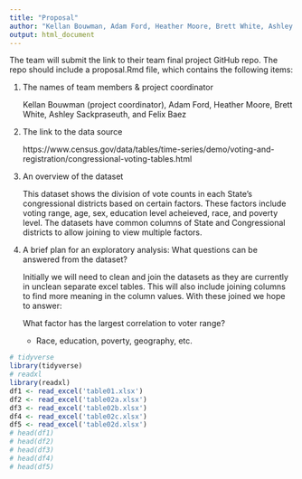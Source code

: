 ```yaml
---
title: "Proposal"
author: "Kellan Bouwman, Adam Ford, Heather Moore, Brett White, Ashley Sackpraseuth, Felix Baez"
output: html_document
---
```


The team will submit the link to their team final project GitHub repo. The repo should include a proposal.Rmd file, which contains the following items:

1. The names of team members & project coordinator

     Kellan Bouwman (project coordinator), Adam Ford, Heather Moore, Brett White, Ashley Sackpraseuth, and Felix Baez

2. The link to the data source

     https://www.census.gov/data/tables/time-series/demo/voting-and-registration/congressional-voting-tables.html

3. An overview of the dataset

    This dataset shows the division of vote counts in each State's congressional districts based on certain factors. These factors include voting range, age, sex, education level acheieved, race, and poverty level. The datasets have common columns of State and Congressional districts to allow joining to view multiple factors.
    
4. A brief plan for an exploratory analysis: What questions can be answered from the dataset?
     
     Initially we will need to clean and join the datasets as they are currently in unclean separate excel tables. This will also include joining columns to find more meaning in the column values. With these joined we hope to answer:
     
     What factor has the largest correlation to voter range?
      - Race, education, poverty, geography, etc.
     
```r
# tidyverse
library(tidyverse)
# readxl
library(readxl)
df1 <- read_excel('table01.xlsx')
df2 <- read_excel('table02a.xlsx')
df3 <- read_excel('table02b.xlsx')
df4 <- read_excel('table02c.xlsx')
df5 <- read_excel('table02d.xlsx')
# head(df1)
# head(df2)
# head(df3)
# head(df4)
# head(df5)
```